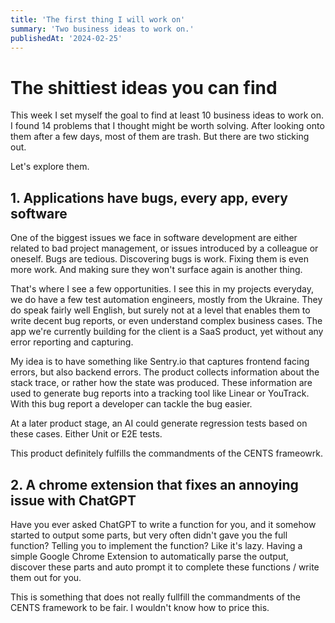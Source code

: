 ```yaml
---
title: 'The first thing I will work on'
summary: 'Two business ideas to work on.'
publishedAt: '2024-02-25'
---
```


# The shittiest ideas you can find

This week I set myself the goal to find at least 10 business ideas to work on.
I found 14 problems that I thought might be worth solving. After looking onto them
after a few days, most of them are trash. But there are two sticking out.

Let's explore them.

## 1. Applications have bugs, every app, every software 

One of the biggest issues we face in software development are either related to bad
project management, or issues introduced by a colleague or oneself. Bugs are tedious. 
Discovering bugs is work. Fixing them is even more work. And making sure they won't surface 
again is another thing.

That's where I see a few opportunities. I see this in my projects everyday, we do have a few
test automation engineers, mostly from the Ukraine. They do speak fairly well English, 
but surely not at a level that enables them to write decent bug reports, or even understand
complex business cases. The app we're currently building for the client is a SaaS product,
yet without any error reporting and capturing.

My idea is to have something like Sentry.io that captures frontend facing errors, but also backend 
errors. The product collects information about the stack trace, or rather how the state was produced.
These information are used to generate bug reports into a tracking tool like Linear or YouTrack.
With this bug report a developer can tackle the bug easier.

At a later product stage, an AI could generate regression tests based on these cases. Either Unit or E2E tests.

This product definitely fulfills the commandments of the CENTS frameowrk.

## 2. A chrome extension that fixes an annoying issue with ChatGPT

Have you ever asked ChatGPT to write a function for you, and it somehow started to output some parts, but
very often didn't gave you the full function? Telling you to implement the function? Like it's lazy.
Having a simple Google Chrome Extension to automatically parse the output, discover these parts and auto prompt
it to complete these functions / write them out for you.

This is something that does not really fullfill the commandments of the CENTS framework to be fair. 
I wouldn't know how to price this.
